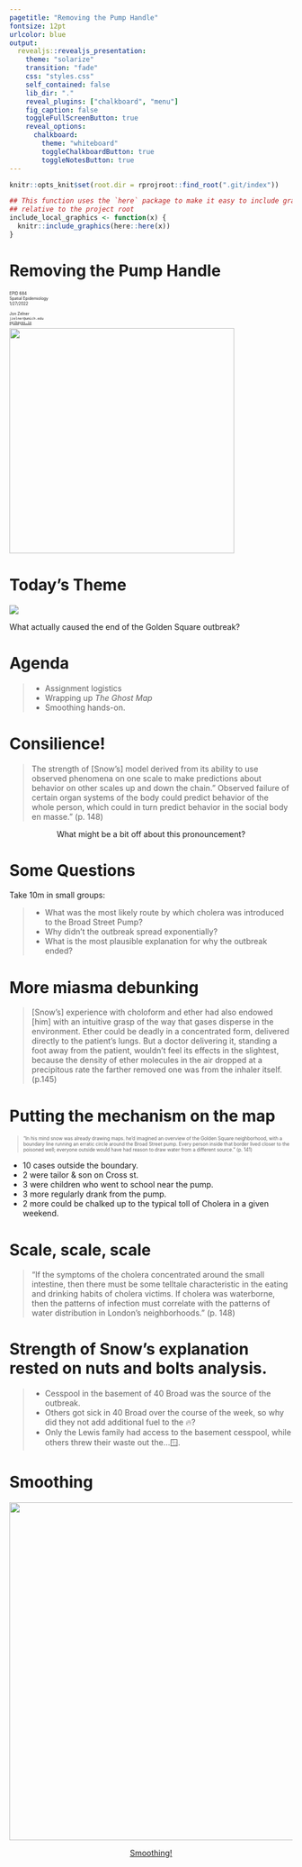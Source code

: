 ```yaml
---
pagetitle: "Removing the Pump Handle"
fontsize: 12pt
urlcolor: blue
output: 
  revealjs::revealjs_presentation:
    theme: "solarize"
    transition: "fade"
    css: "styles.css"
    self_contained: false
    lib_dir: "."
    reveal_plugins: ["chalkboard", "menu"]
    fig_caption: false
    toggleFullScreenButton: true
    reveal_options: 
      chalkboard:
        theme: "whiteboard"
        toggleChalkboardButton: true
        toggleNotesButton: true
---
```


```r
knitr::opts_knit$set(root.dir = rprojroot::find_root(".git/index"))

## This function uses the `here` package to make it easy to include graphics in a directory
## relative to the project root
include_local_graphics <- function(x) {
  knitr::include_graphics(here::here(x))
}
```


# Removing the Pump Handle {#title}

<div class="paddeddiv">
  <p style="font-size:0.5em; text-align: left;">
      EPID 684  
      Spatial Epidemiology  
      1/27/2022 
      <br><br>
      Jon Zelner  
      `jzelner@umich.edu`  
      [`epibayes.io`](https://epibayes.io) 
    </p>
</div>

<div class="itemr" id="footerDiv"><img id="footerImg" src="../images/epid_logo.png" width="400"></div>

# Today's <span class="alert">Theme</span> {.imgslide}

<img src="../images/broad_street_pump.jpg">

What actually caused the end of the Golden Square outbreak?


# Agenda

>- Assignment logistics
>- Wrapping up *The Ghost Map*
>- <span class="alert">Smoothing</span> hands-on.

# Consilience!

> <span class="alert">The strength of [Snow's] model derived from its ability to use observed phenomena on one scale to make predictions about behavior on other scales up and down the chain.</span>" Observed failure of certain organ systems of the body could predict behavior of the whole person, which could in turn predict behavior in the social body en masse." (p. 148)

<p class="fragment" style="text-align: center;">What might be a bit off about this pronouncement?</p>

# Some Questions

Take <span class="alert">10m</span> in small groups:

>- What was the most likely route by which cholera was introduced to the Broad Street Pump?
>- Why didn't the outbreak spread <span class="alert">exponentially</span>?
>- What is the most plausible explanation for why the outbreak ended?

# More <span class="alert">miasma</span> debunking

> [Snow's] experience with choloform and ether had also endowed [him] with an intuitive grasp of the way that gases disperse in the environment. Ether could be deadly in a concentrated form, delivered directly to the patient’s lungs. <span class="alert">But a doctor delivering it, standing a foot away from the patient, wouldn’t feel its effects in the slightest, because the density of ether molecules in the air dropped at a precipitous rate the farther removed one was from the inhaler itself.</span>  (p.145)

# Putting the <span class="alert">mechanism</span> on the map

<div class="toprow">
  <div style="flex:70%"><blockquote style="font-size: 0.6em;">"In his mind snow was already drawing maps. he’d imagined an overview of the Golden Square neighborhood, with a <span class="alert">boundary line running an erratic circle around the Broad Street pump.</span> Every person inside that border lived closer to the poisoned well; everyone outside would have had reason to draw water from a different source." (p. 141)</blockquote></div>
  <div class="textcolumn"><ul>
      <li class="fragment">10 cases outside the boundary.</li>
      <li class="fragment">2 were tailor & son on Cross st.</li>
      <li class="fragment">3 were children who went to school near the pump.</li>
      <li class="fragment">3 more regularly drank from the pump.</li>
      <li class="fragment">2 more could be chalked up to the typical toll of Cholera in a given weekend.</li>
    </ul>
  </div>
  
</div>

# Scale, scale, scale

> "If the symptoms of the cholera concentrated around the small intestine, then there must be some telltale characteristic in the eating and drinking habits of cholera victims. If cholera was waterborne, then the patterns of infection must correlate with the patterns of water distribution in London's neighborhoods." (p. 148)

# Strength of Snow's explanation rested on <span class="alert">nuts and bolts</span> analysis.

>- Cesspool in the basement of 40 Broad was the source of the outbreak. 
>- Others got sick in 40 Broad over the course of the week, so why did they not add additional fuel to the 🔥?
>- Only the Lewis family had access to the basement cesspool, while others threw their waste out the...🪟.

# Smoothing

<a href="https://sph-umich.shinyapps.io/smoothing">
<img src="../images/smoothing_front_page.png" width="600"> 
</a>

<p style="text-align: center;"><a href="https://sph-umich.shinyapps.io/smoothing">Smoothing!</a><p>
